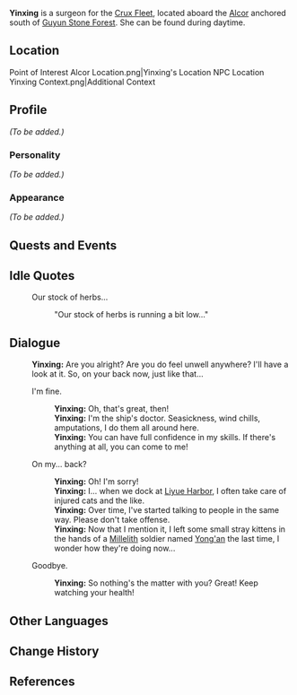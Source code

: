{{Meta
<!-- REMOVE THIS TEMPLATE AFTER ADDING MISSING INFO -->
|missing_NPC_profile  = yes
}}
{{Character Infobox
|image            = NPC Yinxing.png
|type             = NPC
|region           = Liyue
|affiliation      = The Crux
|title            = Surgeon at Sea
|voiceJP          = [http://amuleto.jp/talents/fukutajunna.html Junna Fukuta ({{ja|福田 純梨}})]<ref>Amuleto: [http://amuleto.jp/talents/fukutajunna.html JP VA's Profile]</ref>
}}
'''Yinxing''' is a surgeon for the [[Crux Fleet]], located aboard the [[Alcor]] anchored south of [[Guyun Stone Forest]]. She can be found during daytime.

==Location==
<gallery>
Point of Interest Alcor Location.png|Yinxing's Location
NPC Location Yinxing Context.png|Additional Context
</gallery>

==Profile==
<!-- detailed story/lore information goes here -->
''(To be added.)''

===Personality===
''(To be added.)''

===Appearance===
''(To be added.)''

==Quests and Events==
{{Quests and Events}}

==Idle Quotes==
{{Dialogue start}}
: {{DIcon|Idle}} Our stock of herbs...
:: {{A|VO Yinxing 01.ogg}} "Our stock of herbs is running a bit low..."
{{Dialogue end}}

==Dialogue==
{{Dialogue start}}
:'''Yinxing:''' Are you alright? Are you do<!--sic--> feel unwell anywhere? I'll have a look at it. So, on your back now, just like that...
:{{DIcon}} I'm fine.
::'''Yinxing:''' Oh, that's great, then!
::'''Yinxing:''' I'm the ship's doctor. Seasickness, wind chills, amputations, I do them all around here.
::'''Yinxing:''' You can have full confidence in my skills. If there's anything at all, you can come to me!
:{{DIcon}} On my... back?
::'''Yinxing:''' Oh! I'm sorry!
::'''Yinxing:''' I... when we dock at [[Liyue Harbor]], I often take care of injured cats and the like.
::'''Yinxing:''' Over time, I've started talking to people in the same way. Please don't take offense.
::'''Yinxing:''' Now that I mention it, I left some small stray kittens in the hands of a [[Millelith]] soldier named [[Yong'an]] the last time, I wonder how they're doing now...
:{{DIcon}} Goodbye.
::'''Yinxing:''' So nothing's the matter with you? Great! Keep watching your health!
{{Dialogue end}}

==Other Languages==
{{Other Languages
|default_hidden = 1
|en      = Yinxing
|zhs     = 银杏
|zhs_rm  = Yínxìng
|zht     = 銀杏
|zht_rm  = Yínxìng
|ja      = 銀杏
|ja_rm   = Ichou
|ko      = 은심
|ko_rm   = Eunsim
|es      = Yinxing
|fr      = Yinxing
|ru      = Инь Син
|th      = Yinxing
|vi      = Yinxing
|de      = Yinxing
|id      = Yinxing
|pt      = Yinxing
|tr      = Yinxing
|it      = Yinxing
}}

==Change History==
{{Change History|1.0}}

==References==
{{Reflist}}